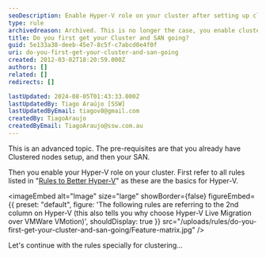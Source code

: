 ```yaml
---
seoDescription: Enable Hyper-V role on your cluster after setting up clustered nodes and a SAN, allowing for virtual machine management and live migration capabilities.
type: rule
archivedreason: Archived. This is no longer the case, you enable cluster manager and Hyper-V at the same time.
title: Do you first get your Cluster and SAN going?
guid: 5e133a38-deeb-45e7-8c5f-c7abcd0e4f0f
uri: do-you-first-get-your-cluster-and-san-going
created: 2012-03-02T18:20:59.000Z
authors: []
related: []
redirects: []

lastUpdated: 2024-08-05T01:43:33.000Z
lastUpdatedBy: Tiago Araújo [SSW]
lastUpdatedByEmail: tiagov8@gmail.com
createdBy: TiagoAraujo
createdByEmail: TiagoAraujo@ssw.com.au
---
```


This is an advanced topic. The pre-requisites are that you already have Clustered nodes setup, and then your SAN.

Then you enable your Hyper-V role on your cluster.
First refer to all rules listed in "[Rules to Better Hyper-V](/rules-to-better-hyper-v)" as these are the basics for Hyper-V.


<imageEmbed
  alt="Image"
  size="large"
  showBorder={false}
  figureEmbed={{
    preset: "default",
    figure: 'The following rules are referring to the 2nd column on Hyper-V (this also tells you why choose Hyper-V Live Migration over VMWare VMotion)',
    shouldDisplay: true
  }}
  src="/uploads/rules/do-you-first-get-your-cluster-and-san-going/Feature-matrix.jpg"
/>

Let's continue with the rules specially for clustering...
